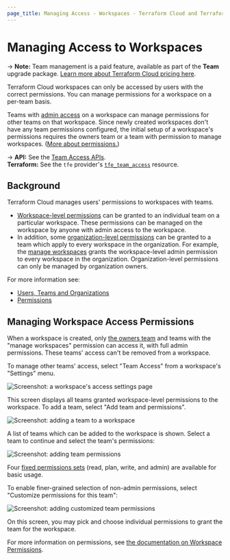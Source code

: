 ```yaml
---
page_title: Managing Access - Workspaces - Terraform Cloud and Terraform Enterprise
---
```


# Managing Access to Workspaces

-> **Note:** Team management is a paid feature, available as part of the **Team** upgrade package. [Learn more about Terraform Cloud pricing here](https://www.hashicorp.com/products/terraform/pricing).

Terraform Cloud workspaces can only be accessed by users with the correct permissions. You can manage permissions for a workspace on a per-team basis.

Teams with [admin access](/cloud-docs/users-teams-organizations/permissions) on a workspace can manage permissions for other teams on that workspace. Since newly created workspaces don't have any team permissions configured, the initial setup of a workspace's permissions requires the owners team or a team with permission to manage workspaces. ([More about permissions.](/cloud-docs/users-teams-organizations/permissions))

[permissions-citation]: #intentionally-unused---keep-for-maintainers

-> **API:** See the [Team Access APIs](/cloud-docs/api-docs/team-access). <br/>
**Terraform:** See the `tfe` provider's [`tfe_team_access`](https://registry.terraform.io/providers/hashicorp/tfe/latest/docs/resources/team_access) resource.

## Background

Terraform Cloud manages users' permissions to workspaces with teams.

- [Workspace-level permissions](/cloud-docs/users-teams-organizations/permissions#workspace-permissions) can be granted to an individual team on a particular workspace. These permissions can be managed on the workspace by anyone with admin access to the workspace.
- In addition, some [organization-level permissions](/cloud-docs/users-teams-organizations/permissions#organization-permissions) can be granted to a team which apply to every workspace in the organization. For example, the
  [manage workspaces](/cloud-docs/users-teams-organizations/permissions#manage-workspaces) grants the workspace-level admin permission to every workspace in the organization. Organization-level permissions can only be managed by organization owners.

For more information see:

- [Users, Teams and Organizations](/cloud-docs/users-teams-organizations)
- [Permissions](/cloud-docs/users-teams-organizations/permissions)

## Managing Workspace Access Permissions

When a workspace is created, only [the owners team](/cloud-docs/users-teams-organizations/teams#the-owners-team) and teams with the "manage workspaces" permission can access it, with full admin permissions. These teams' access can't be removed from a workspace.

To manage other teams' access, select "Team Access" from a workspace's "Settings" menu.

![Screenshot: a workspace's access settings page](/img/docs/access.png)

This screen displays all teams granted workspace-level permissions to the workspace. To add a team, select "Add team and
permissions".

![Screenshot: adding a team to a workspace](/img/docs/add-team-access.png)

A list of teams which can be added to the workspace is shown. Select a team to continue and select the team's
permissions:

![Screenshot: adding team permissions](/img/docs/add-team-perms-standard.png)

Four [fixed permissions sets](/cloud-docs/users-teams-organizations/permissions#fixed-permission-sets) (read, plan, write, and admin) are available for basic usage.

To enable finer-grained selection of non-admin permissions, select "Customize permissions for this team":

![Screenshot: adding customized team permissions](/img/docs/add-team-perms-cwa.png)

On this screen, you may pick and choose individual permissions to grant the team for the workspace.

For more information on permissions, see [the documentation on Workspace
Permissions](/cloud-docs/users-teams-organizations/permissions#workspace-permissions).
